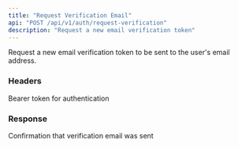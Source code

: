 ```yaml
---
title: "Request Verification Email"
api: "POST /api/v1/auth/request-verification"
description: "Request a new email verification token"
---
```


Request a new email verification token to be sent to the user's email address.

### Headers

<ParamField header="Authorization" type="string" required>
  Bearer token for authentication
</ParamField>

### Response

<ResponseField name="message" type="string">
  Confirmation that verification email was sent
</ResponseField>
